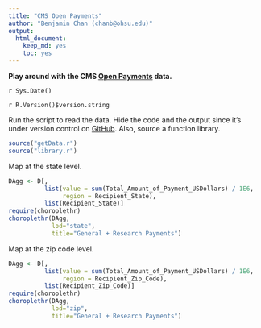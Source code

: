 ```yaml
---
title: "CMS Open Payments"
author: "Benjamin Chan (chanb@ohsu.edu)"
output:
  html_document:
    keep_md: yes
    toc: yes
---
```


**Play around with the CMS [Open Payments](http://www.cms.gov/OpenPayments) data.**

`r Sys.Date()`

`r R.Version()$version.string`


Run the script to read the data.
Hide the code and the output since it's under version control on [GitHub](https://github.com/benjamin-chan/OpenPayments).
Also, source a function library.

```r
source("getData.r")
source("library.r")
```


Map at the state level.

```r
DAgg <- D[,
          list(value = sum(Total_Amount_of_Payment_USDollars) / 1E6,
               region = Recipient_State),
          list(Recipient_State)]
require(choroplethr)
choroplethr(DAgg, 
            lod="state", 
            title="General + Research Payments")
```


Map at the zip code level.

```r
DAgg <- D[,
          list(value = sum(Total_Amount_of_Payment_USDollars) / 1E6,
               region = Recipient_Zip_Code),
          list(Recipient_Zip_Code)]
require(choroplethr)
choroplethr(DAgg, 
            lod="zip", 
            title="General + Research Payments")
```
